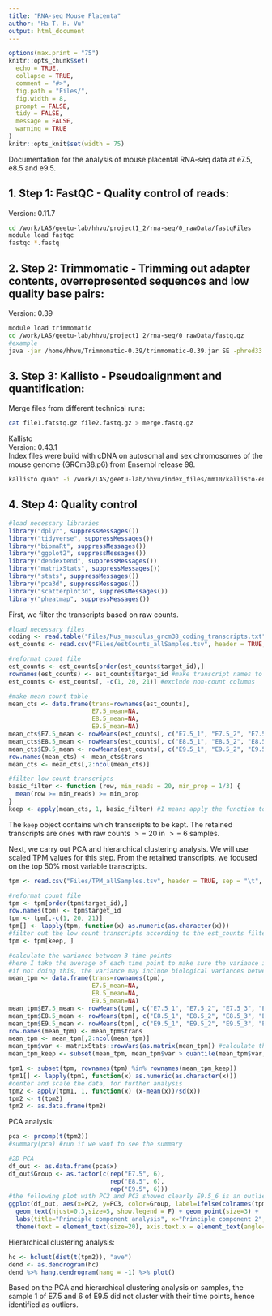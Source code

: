 ```yaml
---
title: "RNA-seq Mouse Placenta"
author: "Ha T. H. Vu"
output: html_document
---
```


```r
options(max.print = "75")
knitr::opts_chunk$set(
  echo = TRUE,
  collapse = TRUE,
  comment = "#>",
  fig.path = "Files/",
  fig.width = 8,
  prompt = FALSE,
  tidy = FALSE,
  message = FALSE,
  warning = TRUE
)
knitr::opts_knit$set(width = 75)
```

Documentation for the analysis of mouse placental RNA-seq data at e7.5, e8.5 and e9.5.

## 1. Step 1: FastQC - Quality control of reads:
Version: 0.11.7
```bash
cd /work/LAS/geetu-lab/hhvu/project1_2/rna-seq/0_rawData/fastqFiles
module load fastqc
fastqc *.fastq
```

## 2. Step 2: Trimmomatic - Trimming out adapter contents, overrepresented sequences and low quality base pairs: <br>
Version: 0.39
```bash
module load trimmomatic
cd /work/LAS/geetu-lab/hhvu/project1_2/rna-seq/0_rawData/fastq.gz
#example
java -jar /home/hhvu/Trimmomatic-0.39/trimmomatic-0.39.jar SE -phred33 inFiles ./outFiles.trimmed.fastq.gz ILLUMINACLIP:/home/hhvu/Trimmomatic-0.39/adapters/TruSeq3-SE.fa:2:30:10 LEADING:10 TRAILING:10 SLIDINGWINDOW:4:15 MINLEN:36
```

## 3. Step 3: Kallisto - Pseudoalignment and quantification: <br>
Merge files from different technical runs:
```bash
cat file1.fatstq.gz file2.fastq.gz > merge.fastq.gz
```

Kallisto <br>
Version: 0.43.1 <br>
Index files were build with cDNA on autosomal and sex chromosomes of the mouse genome (GRCm38.p6) from Ensembl release 98. <br>
```bash
kallisto quant -i /work/LAS/geetu-lab/hhvu/index_files/mm10/kallisto-ensembl/mm10.idx -o ourdir/S49 --single -l 200 -s 30 -b 100 S49.fastq.gz
```

## 4. Step 4: Quality control
```r
#load necessary libraries
library("dplyr", suppressMessages())
library("tidyverse", suppressMessages())
library("biomaRt", suppressMessages())
library("ggplot2", suppressMessages())
library("dendextend", suppressMessages())
library("matrixStats", suppressMessages())
library("stats", suppressMessages())
library("pca3d", suppressMessages())
library("scatterplot3d", suppressMessages())
library("pheatmap", suppressMessages())
```

First, we filter the transcripts based on raw counts.
```r
#load necessary files
coding <- read.table("Files/Mus_musculus_grcm38_coding_transcripts.txt", header = F)
est_counts <- read.csv("Files/estCounts_allSamples.tsv", header = TRUE, sep = "\t", stringsAsFactors=FALSE)

#reformat count file
est_counts <- est_counts[order(est_counts$target_id),]
rownames(est_counts) <- est_counts$target_id #make transcript names to be row names
est_counts <- est_counts[, -c(1, 20, 21)] #exclude non-count columns

#make mean count table
mean_cts <- data.frame(trans=rownames(est_counts),
                       E7.5_mean=NA,
                       E8.5_mean=NA,
                       E9.5_mean=NA)
mean_cts$E7.5_mean <- rowMeans(est_counts[, c("E7.5_1", "E7.5_2", "E7.5_3", "E7.5_4", "E7.5_5", "E7.5_6")])
mean_cts$E8.5_mean <- rowMeans(est_counts[, c("E8.5_1", "E8.5_2", "E8.5_3", "E8.5_4", "E8.5_5", "E8.5_6")])
mean_cts$E9.5_mean <- rowMeans(est_counts[, c("E9.5_1", "E9.5_2", "E9.5_3", "E9.5_4", "E9.5_5", "E9.5_6")])
row.names(mean_cts) <- mean_cts$trans
mean_cts <- mean_cts[,2:ncol(mean_cts)]

#filter low count transcripts
basic_filter <- function (row, min_reads = 20, min_prop = 1/3) {
  mean(row >= min_reads) >= min_prop
}
keep <- apply(mean_cts, 1, basic_filter) #1 means apply the function to each row
```
The `keep` object contains which transcripts to be kept. The retained transcripts are ones with raw counts $>=$ 20 in $>=$ 6 samples. <br>

Next, we carry out PCA and hierarchical clustering analysis. We will use scaled TPM values for this step. From the retained transcripts, we focused on the top 50\% most variable transcripts.

```r
tpm <- read.csv("Files/TPM_allSamples.tsv", header = TRUE, sep = "\t", stringsAsFactors=FALSE)

#reformat count file
tpm <- tpm[order(tpm$target_id),]
row.names(tpm) <- tpm$target_id
tpm <- tpm[,-c(1, 20, 21)]
tpm[] <- lapply(tpm, function(x) as.numeric(as.character(x)))
#filter out the low count transcripts according to the est_counts filtering above
tpm <- tpm[keep, ]

#calculate the variance between 3 time points
#here I take the average of each time point to make sure the variance is only calculated based on time points
#if not doing this, the variance may include biological variances between replicates also
mean_tpm <- data.frame(trans=rownames(tpm),
                       E7.5_mean=NA,
                       E8.5_mean=NA,
                       E9.5_mean=NA)
mean_tpm$E7.5_mean <- rowMeans(tpm[, c("E7.5_1", "E7.5_2", "E7.5_3", "E7.5_4", "E7.5_5", "E7.5_6")])
mean_tpm$E8.5_mean <- rowMeans(tpm[, c("E8.5_1", "E8.5_2", "E8.5_3", "E8.5_4", "E8.5_5", "E8.5_6")])
mean_tpm$E9.5_mean <- rowMeans(tpm[, c("E9.5_1", "E9.5_2", "E9.5_3", "E9.5_4", "E9.5_5", "E9.5_6")])
row.names(mean_tpm) <- mean_tpm$trans
mean_tpm <- mean_tpm[,2:ncol(mean_tpm)]
mean_tpm$var <- matrixStats::rowVars(as.matrix(mean_tpm)) #calculate the variance
mean_tpm_keep <- subset(mean_tpm, mean_tpm$var > quantile(mean_tpm$var, 0.50)) #keep the top 50% most variable transcripts

tpm1 <- subset(tpm, rownames(tpm) %in% rownames(mean_tpm_keep))
tpm1[] <- lapply(tpm1, function(x) as.numeric(as.character(x)))
#center and scale the data, for further analysis
tpm2 <- apply(tpm1, 1, function(x) (x-mean(x))/sd(x))
tpm2 <- t(tpm2)
tpm2 <- as.data.frame(tpm2)
```

PCA analysis:
```r
pca <- prcomp(t(tpm2))
#summary(pca) #run if we want to see the summary

#2D PCA
df_out <- as.data.frame(pca$x)
df_out$Group <- as.factor(c(rep("E7.5", 6),
                            rep("E8.5", 6),
                            rep("E9.5", 6)))
#the following plot with PC2 and PC3 showed clearly E9.5_6 is an outlier
ggplot(df_out, aes(x=PC2, y=PC3, color=Group, label=ifelse(colnames(tpm1) == c("E7.5_1", "E9.5_6"), as.character(colnames(tpm1)), ''))) + 
  geom_text(hjust=0.3,size=5, show.legend = F) + geom_point(size=3) +
  labs(title="Principle component analysis", x="Principle component 2", y="Principle component 3") +
  theme(text = element_text(size=20), axis.text.x = element_text(angle=0, hjust=1))
```

Hierarchical clustering analysis:
```r
hc <- hclust(dist(t(tpm2)), "ave")
dend <- as.dendrogram(hc)
dend %>% hang.dendrogram(hang = -1) %>% plot()
```

Based on the PCA and hierarchical clustering analysis on samples, the sample 1 of E7.5 and 6 of E9.5 did not cluster with their time points, hence identified as outliers. <br>

